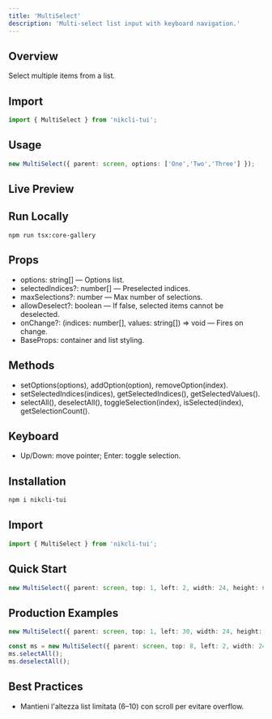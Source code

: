 ```yaml
---
title: 'MultiSelect'
description: 'Multi-select list input with keyboard navigation.'
---
```


## Overview

Select multiple items from a list.

## Import

```ts
import { MultiSelect } from 'nikcli-tui';
```

## Usage

```ts
new MultiSelect({ parent: screen, options: ['One','Two','Three'] });
```

## Live Preview

<Snippet file="previews/multiselect.mdx" />

## Run Locally

`npm run tsx:core-gallery`

## Props

- options: string[] — Options list.
- selectedIndices?: number[] — Preselected indices.
- maxSelections?: number — Max number of selections.
- allowDeselect?: boolean — If false, selected items cannot be deselected.
- onChange?: (indices: number[], values: string[]) => void — Fires on change.
- BaseProps: container and list styling.

## Methods

- setOptions(options), addOption(option), removeOption(index).
- setSelectedIndices(indices), getSelectedIndices(), getSelectedValues().
- selectAll(), deselectAll(), toggleSelection(index), isSelected(index), getSelectionCount().

## Keyboard

- Up/Down: move pointer; Enter: toggle selection.

## Installation

```bash
npm i nikcli-tui
```

## Import

```ts
import { MultiSelect } from 'nikcli-tui';
```

## Quick Start

```ts
new MultiSelect({ parent: screen, top: 1, left: 2, width: 24, height: 6, options: ['A','B','C'], onChange: (idxs, vals) => console.log(idxs, vals) });
```

## Production Examples

<CodeGroup>

```ts Limits & Deselect
new MultiSelect({ parent: screen, top: 1, left: 30, width: 24, height: 6, options: ['X','Y','Z'], maxSelections: 2, allowDeselect: true });
```

```ts Bulk Ops
const ms = new MultiSelect({ parent: screen, top: 8, left: 2, width: 24, height: 6, options: ['one','two','three'] });
ms.selectAll();
ms.deselectAll();
```

</CodeGroup>

## Best Practices

- Mantieni l'altezza list limitata (6–10) con scroll per evitare overflow.
